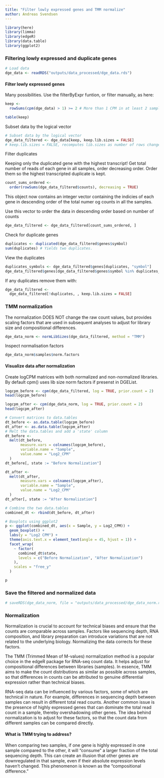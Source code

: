```yaml
---
title: "Filter lowly expressed genes and TMM normalize"
author: Andreas Svendsen
---
```


```r
library(here)
library(limma)
library(edgeR)
library(data.table)
library(ggplot2)
```

### Filtering lowly expressed and duplicate genes

```r
# Load data
dge_data <- readRDS("outputs/data_processed/dge_data.rds")
```

#### Filter lowly expressed genes

Many possibilities. Use the filterByExpr funtion, or filter manually, as here:

```r
keep <-
  rowSums(cpm(dge_data) > 1) >= 2 # More than 1 CPM in at least 2 samples

table(keep)
```

Subset data by the logical vector

```r
# Subset data by the logical vector
dge_data_filtered <- dge_data[keep, keep.lib.sizes = FALSE]
# keep.lib.sizes = FALSE, recomputes lib.sizes as number of rows changes.

```

Filter duplicates

Keeping only the duplicated gene with the highest transcript! Get total number of reads of each gene in all samples, order decreasing order. Order them so the highest transcripted duplicate is kept.

```r
count_sums_ordered <-
  order(rowSums(dge_data_filtered$counts), decreasing = TRUE)
```

This object now contains an integer vector containing the indicies of each gene in descending order of the total numer og counts in all the samples.

Use this vector to order the data in descending order based on number of counts

```r
dge_data_filtered <- dge_data_filtered[count_sums_ordered, ]
```

Check for duplicate genes

```r
duplicates <- duplicated(dge_data_filtered$genes$symbol)
sum(duplicates) # Yields two duplicates.
```

View the duplicates

```r
duplicates_symbols <- dge_data_filtered$genes[duplicates, "symbol"]
dge_data_filtered$genes[dge_data_filtered$genes$symbol %in% duplicates_symbols, ]
```

If any duplicates remove them with:

```r
dge_data_filtered <-
  dge_data_filtered[!duplicates, , keep.lib.sizes = FALSE]
```

### TMM normalization

The normalization DOES NOT change the raw count values, but provides scaling factors that are used in subsequent analyses to adjust for library size and compositional differences.

```r
dge_data_norm <- normLibSizes(dge_data_filtered, method = "TMM")
```

Inspect normalisation factors

```r
dge_data_norm$samples$norm.factors
```

#### Visualize data after normalization

Create logCPM matrices with both normalized and non-normalized libraries. By default cpm() uses lib size norm factors if presenst in DGEList.

```r
logcpm_before <- cpm(dge_data_filtered, log = TRUE, prior.count = 2)
head(logcpm_before)

logcpm_after <- cpm(dge_data_norm, log = TRUE, prior.count = 2)
head(logcpm_after)
```

```r
# Convert matrices to data.tables
dt_before <- as.data.table(logcpm_before)
dt_after <- as.data.table(logcpm_after)
# Melt the data.tables and add a 'state' column
dt_before <-
  melt(dt_before,
       measure.vars = colnames(logcpm_before),
       variable.name = "Sample",
       value.name = "Log2_CPM"
  )
dt_before[, state := "Before Normalization"]

dt_after <-
  melt(dt_after,
       measure.vars = colnames(logcpm_after),
       variable.name = "Sample",
       value.name = "Log2_CPM"
  )
dt_after[, state := "After Normalization"]

# Combine the two data.tables
combined_dt <- rbind(dt_before, dt_after)

# Boxplots using ggplot2
p <- ggplot(combined_dt, aes(x = Sample, y = Log2_CPM)) +
  geom_boxplot() +
  labs(y = "Log2 CPM") +
  theme(axis.text.x = element_text(angle = 45, hjust = 1)) +
  facet_wrap(
    ~ factor(
      combined_dt$state,
      levels = c("Before Normalization", "After Normalization")
    ),
    scales = "free_y"
  )

p
```

### Save the filtered and normalized data

```r
# saveRDS(dge_data_norm, file = "outputs/data_processed/dge_data_norm.rds")
```

### Normalization

Normalization is crucial to account for technical biases and ensure that the counts are comparable across samples. Factors like sequencing depth, RNA composition, and library preparation can introduce variations that are not related to the underlying biology. Normalizing the data corrects for these factors.

The TMM (Trimmed Mean of M-values) normalization method is a popular choice in the edgeR package for RNA-seq count data. It helps adjust for compositional differences between libraries (samples). In essence, TMM aims to make the count distributions as similar as possible across samples, so that differences in counts can be attributed to genuine differential expression rather than technical biases.

RNA-seq data can be influenced by various factors, some of which are technical in nature. For example, differences in sequencing depth between samples can result in different total read counts. Another common issue is the presence of highly expressed genes that can dominate the total read count in a sample, thereby overshadowing other genes. The idea behind normalization is to adjust for these factors, so that the count data from different samples can be compared directly.

#### What is TMM trying to address?

When comparing two samples, if one gene is highly expressed in one sample compared to the other, it will "consume" a larger fraction of the total sequencing depth. This can create an illusion that other genes are downregulated in that sample, even if their absolute expression levels haven't changed. This phenomenon is known as the "compositional difference."
